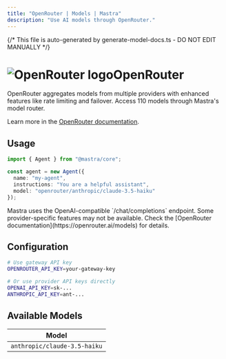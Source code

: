 ```yaml
---
title: "OpenRouter | Models | Mastra"  
description: "Use AI models through OpenRouter."
---
```


{/* This file is auto-generated by generate-model-docs.ts - DO NOT EDIT MANUALLY */}


# <img src="https://models.dev/logos/openrouter.svg" alt="OpenRouter logo" className="inline w-8 h-8 mr-2 align-middle dark:invert dark:brightness-0 dark:contrast-200" />OpenRouter

OpenRouter aggregates models from multiple providers with enhanced features like rate limiting and failover. Access 110 models through Mastra's model router.

Learn more in the [OpenRouter documentation](https://openrouter.ai/models).

## Usage

```typescript
import { Agent } from "@mastra/core";

const agent = new Agent({
  name: "my-agent",
  instructions: "You are a helpful assistant",
  model: "openrouter/anthropic/claude-3.5-haiku"
});
```

<Callout type="info">
Mastra uses the OpenAI-compatible `/chat/completions` endpoint. Some provider-specific features may not be available. Check the [OpenRouter documentation](https://openrouter.ai/models) for details.
</Callout>

## Configuration

```bash
# Use gateway API key
OPENROUTER_API_KEY=your-gateway-key

# Or use provider API keys directly  
OPENAI_API_KEY=sk-...
ANTHROPIC_API_KEY=ant-...
```


## Available Models

| Model |
|-------|
| `anthropic/claude-3.5-haiku` || `anthropic/claude-3.7-sonnet` || `anthropic/claude-haiku-4.5` || `anthropic/claude-opus-4` || `anthropic/claude-opus-4.1` || `anthropic/claude-sonnet-4` || `anthropic/claude-sonnet-4.5` || `cognitivecomputations/dolphin3.0-mistral-24b` || `cognitivecomputations/dolphin3.0-r1-mistral-24b` || `deepseek/deepseek-chat-v3-0324` || `deepseek/deepseek-chat-v3.1` || `deepseek/deepseek-r1-0528-qwen3-8b:free` || `deepseek/deepseek-r1-0528:free` || `deepseek/deepseek-r1-distill-llama-70b` || `deepseek/deepseek-r1-distill-qwen-14b` || `deepseek/deepseek-r1:free` || `deepseek/deepseek-v3-base:free` || `deepseek/deepseek-v3.1-terminus` || `featherless/qwerky-72b` || `google/gemini-2.0-flash-001` || `google/gemini-2.0-flash-exp:free` || `google/gemini-2.5-flash` || `google/gemini-2.5-flash-lite` || `google/gemini-2.5-flash-lite-preview-09-2025` || `google/gemini-2.5-flash-preview-09-2025` || `google/gemini-2.5-pro` || `google/gemini-2.5-pro-preview-05-06` || `google/gemini-2.5-pro-preview-06-05` || `google/gemma-2-9b-it:free` || `google/gemma-3-12b-it` || `google/gemma-3-27b-it` || `google/gemma-3n-e4b-it` || `google/gemma-3n-e4b-it:free` || `meta-llama/llama-3.2-11b-vision-instruct` || `meta-llama/llama-3.3-70b-instruct:free` || `meta-llama/llama-4-scout:free` || `microsoft/mai-ds-r1:free` || `mistralai/codestral-2508` || `mistralai/devstral-medium-2507` || `mistralai/devstral-small-2505` || `mistralai/devstral-small-2505:free` || `mistralai/devstral-small-2507` || `mistralai/mistral-7b-instruct:free` || `mistralai/mistral-medium-3` || `mistralai/mistral-medium-3.1` || `mistralai/mistral-nemo:free` || `mistralai/mistral-small-3.1-24b-instruct` || `mistralai/mistral-small-3.2-24b-instruct` || `mistralai/mistral-small-3.2-24b-instruct:free` || `moonshotai/kimi-dev-72b:free` || `moonshotai/kimi-k2` || `moonshotai/kimi-k2-0905` || `moonshotai/kimi-k2:free` || `nousresearch/deephermes-3-llama-3-8b-preview` || `nousresearch/hermes-4-405b` || `nousresearch/hermes-4-70b` || `openai/gpt-4.1` || `openai/gpt-4.1-mini` || `openai/gpt-4o-mini` || `openai/gpt-5` || `openai/gpt-5-chat` || `openai/gpt-5-codex` || `openai/gpt-5-image` || `openai/gpt-5-mini` || `openai/gpt-5-nano` || `openai/gpt-oss-120b` || `openai/gpt-oss-20b` || `openai/o4-mini` || `openrouter/cypher-alpha:free` || `openrouter/horizon-alpha` || `openrouter/horizon-beta` || `openrouter/sonoma-dusk-alpha` || `openrouter/sonoma-sky-alpha` || `qwen/qwen-2.5-coder-32b-instruct` || `qwen/qwen2.5-vl-32b-instruct:free` || `qwen/qwen2.5-vl-72b-instruct` || `qwen/qwen2.5-vl-72b-instruct:free` || `qwen/qwen3-14b:free` || `qwen/qwen3-235b-a22b-07-25` || `qwen/qwen3-235b-a22b-07-25:free` || `qwen/qwen3-235b-a22b-thinking-2507` || `qwen/qwen3-235b-a22b:free` || `qwen/qwen3-30b-a3b-instruct-2507` || `qwen/qwen3-30b-a3b-thinking-2507` || `qwen/qwen3-30b-a3b:free` || `qwen/qwen3-32b:free` || `qwen/qwen3-8b:free` || `qwen/qwen3-coder` || `qwen/qwen3-coder:free` || `qwen/qwen3-max` || `qwen/qwen3-next-80b-a3b-instruct` || `qwen/qwen3-next-80b-a3b-thinking` || `qwen/qwq-32b:free` || `rekaai/reka-flash-3` || `sarvamai/sarvam-m:free` || `thudm/glm-z1-32b:free` || `tngtech/deepseek-r1t2-chimera:free` || `x-ai/grok-3` || `x-ai/grok-3-beta` || `x-ai/grok-3-mini` || `x-ai/grok-3-mini-beta` || `x-ai/grok-4` || `x-ai/grok-4-fast` || `x-ai/grok-4-fast:free` || `x-ai/grok-code-fast-1` || `z-ai/glm-4.5` || `z-ai/glm-4.5-air` || `z-ai/glm-4.5-air:free` || `z-ai/glm-4.5v` || `z-ai/glm-4.6` |

